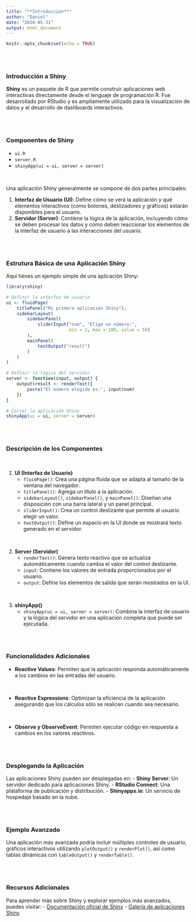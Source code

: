 ```yaml
---
title: "**Introducción**"
author: "Daniel"
date: "2024-05-31"
output: html_document
---
```


```r
knitr::opts_chunk$set(echo = TRUE)
```

<br/><br/>

### **Introducción a Shiny**

**Shiny** es un paquete de R que permite construir aplicaciones web interactivas directamente desde el lenguaje de programación R. Fue desarrollado por RStudio y es ampliamente utilizado para la visualización de datos y el desarrollo de dashboards interactivos.


<br/><br/>

### **Componentes de Shiny**

* `ui.R`
* `server.R`
* `shinyApp(ui = ui, server = server)`

<br/>

Una aplicación Shiny generalmente se compone de dos partes principales:

1. **Interfaz de Usuario (UI)**: Define cómo se verá la aplicación y qué elementos interactivos (como botones, deslizadores y gráficos) estarán disponibles para el usuario.
2. **Servidor (Server)**: Contiene la lógica de la aplicación, incluyendo cómo se deben procesar los datos y cómo deben reaccionar los elementos de la interfaz de usuario a las interacciones del usuario.

<br/><br/>


### Estrutura Básica de una Aplicación Shiny

Aquí tienes un ejemplo simple de una aplicación Shiny:

```r
library(shiny)

# Definir la interfaz de usuario
ui <- fluidPage(
    titlePanel("Mi primera aplicación Shiny"),
    sidebarLayout(
        sidebarPanel(
            sliderInput("num", "Elige un número:", 
                        min = 1, max = 100, value = 50)
        ),
        mainPanel(
            textOutput("result")
        )
    )
)

# Definir la lógica del servidor
server <- function(input, output) {
    output$result <- renderText({
        paste("El número elegido es:", input$num)
    })
}

# Correr la aplicación Shiny
shinyApp(ui = ui, server = server)
```

<br/><br/>

### **Descripción de los Componentes**

<br/>

1. **UI (Interfaz de Usuario)**
   - `fluidPage()`: Crea una página fluida que se adapta al tamaño de la ventana del navegador.
   - `titlePanel()`: Agrega un título a la aplicación.
   - `sidebarLayout()`, `sidebarPanel()`, y `mainPanel()`: Diseñan una disposición con una barra lateral y un panel principal.
   - `sliderInput()`: Crea un control deslizante que permite al usuario elegir un valor.
   - `textOutput()`: Define un espacio en la UI donde se mostrará texto generado en el servidor.

<br/>

2. **Server (Servidor)**
   - `renderText()`: Genera texto reactivo que se actualiza automáticamente cuando cambia el valor del control deslizante.
   - `input`: Contiene los valores de entrada proporcionados por el usuario.
   - `output`: Define los elementos de salida que serán mostrados en la UI.

<br/>

3. **shinyApp()**
   - `shinyApp(ui = ui, server = server)`: Combina la interfaz de usuario y la lógica del servidor en una aplicación completa que puede ser ejecutada.

<br/><br/>

### **Funcionalidades Adicionales**

- **Reactive Values**: Permiten que la aplicación responda automáticamente a los cambios en las entradas del usuario.

<br/>

- **Reactive Expressions**: Optimizan la eficiencia de la aplicación asegurando que los cálculos sólo se realicen cuando sea necesario.

<br/>

- **Observe y ObserveEvent**: Permiten ejecutar código en respuesta a cambios en los valores reactivos.

<br/><br/>

### **Desplegando la Aplicación**

Las aplicaciones Shiny pueden ser desplegadas en:
- **Shiny Server**: Un servidor dedicado para aplicaciones Shiny.
- **RStudio Connect**: Una plataforma de publicación y distribución.
- **Shinyapps.io**: Un servicio de hospedaje basado en la nube.

<br/><br/>

### **Ejemplo Avanzado**

Una aplicación más avanzada podría incluir múltiples controles de usuario, gráficos interactivos utilizando `plotOutput()` y `renderPlot()`, así como tablas dinámicas con `tableOutput()` y `renderTable()`.

<br/><br/>

### **Recursos Adicionales**

Para aprender más sobre Shiny y explorar ejemplos más avanzados, puedes visitar:
- [Documentación oficial de Shiny](https://shiny.rstudio.com/)
- [Galería de aplicaciones Shiny](https://shiny.rstudio.com/gallery/)

<br/>

